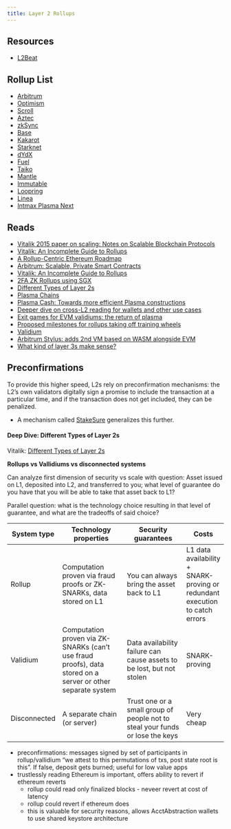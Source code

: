 ```yaml
---
title: Layer 2 Rollups
---
```


## Resources

- [L2Beat](https://l2beat.com/scaling/summary)

## Rollup List

- [Arbitrum](https://arbitrum.io/)
- [Optimism](https://www.optimism.io/)
- [Scroll](https://scroll.io/)
- [Aztec](https://aztec.network/)
- [zkSync](https://zksync.io/)
- [Base](https://base.org/)
- [Kakarot](https://www.kakarot.org/)
- [Starknet](https://www.starknet.io/en)
- [dYdX](https://dydx.exchange/)
- [Fuel](https://www.fuel.network/)
- [Taiko](https://taiko.xyz/)
- [Mantle](https://www.mantle.xyz/)
- [Immutable](https://www.immutable.com/)
- [Loopring](https://loopring.org/#/)
- [Linea](https://linea.build/)
- [Intmax Plasma Next](https://www.intmax.io/plasmanext)

## Reads

- [Vitalik 2015 paper on scaling: Notes on Scalable Blockchain Protocols](https://github.com/vbuterin/scalability_paper/blob/master/scalability.pdf)
- [Vitalik: An Incomplete Guide to Rollups](https://vitalik.ca/general/2021/01/05/rollup.html)
- [A Rollup-Centric Ethereum Roadmap](https://ethereum-magicians.org/t/a-rollup-centric-ethereum-roadmap/4698)
- [Arbitrum: Scalable, Private Smart Contracts](https://www.usenix.org/system/files/conference/usenixsecurity18/sec18-kalodner.pdf)
- [Vitalik: An Incomplete Guide to Rollups](https://vitalik.ca/general/2021/01/05/rollup.html)
- [2FA ZK Rollups using SGX](https://ethresear.ch/t/2fa-zk-rollups-using-sgx/14462)
- [Different Types of Layer 2s](https://vitalik.ca/general/2023/10/31/l2types.html)
- [Plasma Chains](https://ethereum.org/en/developers/docs/scaling/plasma/)
- [Plasma Cash: Towards more efficient Plasma constructions](https://arxiv.org/abs/1911.12095)
- [Deeper dive on cross-L2 reading for wallets and other use cases](https://vitalik.ca/general/2023/06/20/deeperdive.html)
- [Exit games for EVM validiums: the return of plasma](https://vitalik.ca/general/2023/11/14/neoplasma.html)
- [Proposed milestones for rollups taking off training wheels](https://ethereum-magicians.org/t/proposed-milestones-for-rollups-taking-off-training-wheels/11571)
- [Validium](https://ethereum.org/en/developers/docs/scaling/validium/)
- [Arbitrum Stylus: adds 2nd VM based on WASM alongside EVM](https://docs.arbitrum.io/stylus/stylus-gentle-introduction)
- [What kind of layer 3s make sense?](https://vitalik.eth.limo/general/2022/09/17/layer_3.html)

## Preconfirmations

To provide this higher speed, L2s rely on preconfirmation mechanisms: the L2's own validators digitally sign a promise to include the transaction at a particular time, and if the transaction does not get included, they can be penalized. 

- A mechanism called [StakeSure](https://arxiv.org/abs/2401.05797) generalizes this further.



#### Deep Dive: Different Types of Layer 2s

Vitalik: [Different Types of Layer 2s](https://vitalik.ca/general/2023/10/31/l2types.html)

**Rollups vs Vallidiums vs disconnected systems**

Can analyze first dimension of security vs scale with question: Asset issued on L1, deposited into L2, and transferred to you; what level of guarantee do you have that you will be able to take that asset back to L1?

Parallel question: what is the technology choice resulting in that level of guarantee, and what are the tradeoffs of said choice?

| System type | Technology properties | Security guarantees | Costs |
|-------------|-----------------------|---------------------|-------|
| Rollup      | Computation proven via fraud proofs or ZK-SNARKs, data stored on L1 | You can always bring the asset back to L1 | L1 data availability + SNARK-proving or redundant execution to catch errors |
| Validium    | Computation proven via ZK-SNARKs (can't use fraud proofs), data stored on a server or other separate system | Data availability failure can cause assets to be lost, but not stolen | SNARK-proving |
| Disconnected | A separate chain (or server) | Trust one or a small group of people not to steal your funds or lose the keys | Very cheap |

- preconfirmations: messages signed by set of participants in rollup/vallidium "we attest to this permutations of txs, post state root is this". If false, deposit gets burned; useful for low value apps
- trustlessly reading Ethereum is important, offers ability to revert if ethereum reverts
    - rollup could read only finalized blocks - neveer revert at cost of latency
    - rollup could revert if ethereum does
    - this is valuable for security reasons, allows AcctAbstraction wallets to use shared keystore architecture

